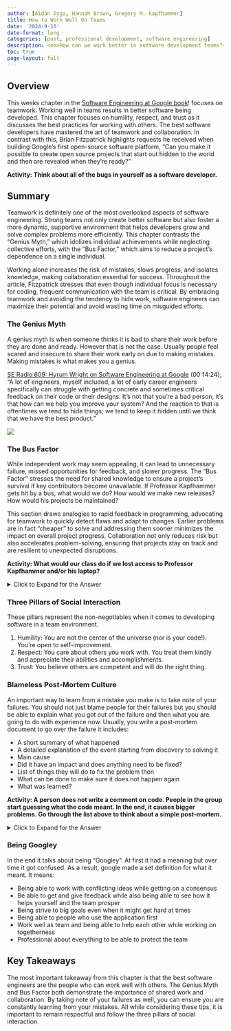 ```yaml
---
author: [Aidan Dyga, Hannah Brown, Gregory M. Kapfhammer]
title: How to Work Well On Teams
date: '2024-9-16'
date-format: long
categories: [post, professional development, software engineering]
description: <em>How can we work better in software development teams?</em>
toc: true
page-layout: full
---
```


## Overview

This weeks chapter in the [Software Engineering at Google book](https://abseil.io/resources/swe-book)! focuses on teamwork. Working well in teams results in better software being developed. This chapter focuses on humility, respect, and trust as it discusses the best practices for working with others. The best software developers have mastered the art of teamwork and collaboration. In contrast with this, Brian Fitzpatrick highlights requests he received when building Google’s first open-source software platform, “Can you make it possible to create open source projects that start out hidden to the world and then are revealed when they’re ready?"

**Activity: Think about all of the bugs in yourself as a software developer.**

## Summary

Teamwork is definitely one of the most overlooked aspects of software engineering. Strong teams not only create better software but also foster a more dynamic, supportive environment that helps developers grow and solve complex problems more efficiently. This chapter contrasts the "Genius Myth," which idolizes individual achievements while neglecting collective efforts, with the "Bus Factor," which aims to reduce a project's dependence on a single individual. 

Working alone increases the risk of mistakes, slows progress, and isolates knowledge, making collaboration essential for success. Throughout the article, Fitzpatrick stresses that even though individual focus is necessary for coding, frequent communication with the team is critical. By embracing teamwork and avoiding the tendency to hide work, software engineers can maximize their potential and avoid wasting time on misguided efforts.

### The Genius Myth

A genius myth is when someone thinks it is bad to share their work before they are done and ready. However that is not the case. Usually people feel scared and insecure to share their work early on due to making mistakes. Making mistakes is what makes you a genius.

[SE Radio 609: Hyrum Wright on Software Engineering at Google](https://se-radio.net/2024/03/se-radio-609-hyrum-wright-on-software-engineering-at-google/) (00:14:24), “A lot of engineers, myself included, a lot of early career engineers specifically can struggle with getting concrete and sometimes critical feedback on their code or their designs. It’s not that you’re a bad person, it’s that how can we help you improve your system? And the reaction to that is oftentimes we tend to hide things; we tend to keep it hidden until we think that we have the best product.”

![](collaboration_image.png)

### The Bus Factor

While independent work may seem appealing, it can lead to unnecessary failure, missed opportunities for feedback, and slower progress. The "Bus Factor” stresses the need for shared knowledge to ensure a project’s survival if key contributors become unavailable. If Professor Kapfhammer gets hit by a bus, what would we do? How would we make new releases? How would his projects be maintained?

This section draws analogies to rapid feedback in programming, advocating for teamwork to quickly detect flaws and adapt to changes. Earlier problems are in fact “cheaper” to solve and addressing them sooner minimizes the impact on overall project progress. Collaboration not only reduces risk but also accelerates problem-solving, ensuring that projects stay on track and are resilient to unexpected disruptions.

**Activity: What would our class do if we lost access to Professor Kapfhammer and/or his laptop?**

<details> <summary>Click to Expand for the Answer</summary>
If we lost access to Professor Kapfhammer's laptop we would not be able to push our work since we need his login to PyPI. This stresses the "Bus Factor" where it would be better to have another place to push to. However, if you can push from any computer, then people might start pushing when we are not ready to actually deploy.
</details>

### Three Pillars of Social Interaction

These pillars represent the non-negotiables when it comes to developing software in a team environment.

1. Humility: You are not the center of the universe (nor is your code!). You’re open to self-improvement.
2. Respect: You care about others you work with.  You treat them kindly and appreciate their abilities and accomplishments.
3. Trust: You believe others are competent and will do the right thing.

### Blameless Post-Mortem Culture

An important way to learn from a mistake you make is to take note of your failures. You should not just blame people for their failures but you should be able to explain what you got out of the failure and then what you are going to do with experience now. Usually, you write a post-mortem document to go over the failure it includes:

- A short summary of what happened
- A detailed explanation of the event starting from discovery to solving it
- Main cause 
- Did it have an impact and does anything need to be fixed?
- List of things they will do to fix the problem then
- What can be done to make sure it does not happen again
- What was learned?

**Activity: A person does not write a comment on code. People in the group start guessing what the code meant. In the end, it causes bigger problems. Go through the list above to think about a simple post-mortem.**

<details> <summary>Click to Expand for the Answer</summary>
First you would explain that the there was code with no comment. Also state that people started just taking guesses on the what it meant. Then you would state what got you to discover it which was it was causing bigger problems and to solve it figure out what the code really means and put a comment. Next you would do damage control and figure out what problem came from this. Then to not have this happen again make sure each person writes code comments for their code and that other people can explain it. In the end you learn that writing code comments is very important so there does not become bigger problems. It is also important to not point fingers and say that person has to fix it. You need to work as a group to fix it and make sure it does not happen again.
</details>

### Being Googley

In the end it talks about being “Googley”. At first it had a meaning but over time it got confused. As a result, google made a set definition for what it meant. It means:

- Being able to work with conflicting ideas while getting on a consensus
- Be able to get and give feedback while also being able to see how it helps yourself and the team prosper
- Being strive to big goals even when it might get hard at times
- Being able to people who use the application first
- Work well as  team and being able to help each other while working on togetherness
- Professional about everything to be able to protect the team

## Key Takeaways

The most important takeaway from this chapter is that the best software engineers are the people who can work well with others. The Genius Myth and Bus Factor both demonstrate the importance of shared work and collaboration. By taking note of your failures as well, you can ensure you are constantly learning from your mistakes. All while considering these tips, it is important to remain respectful and follow the three pillars of social interaction. 
